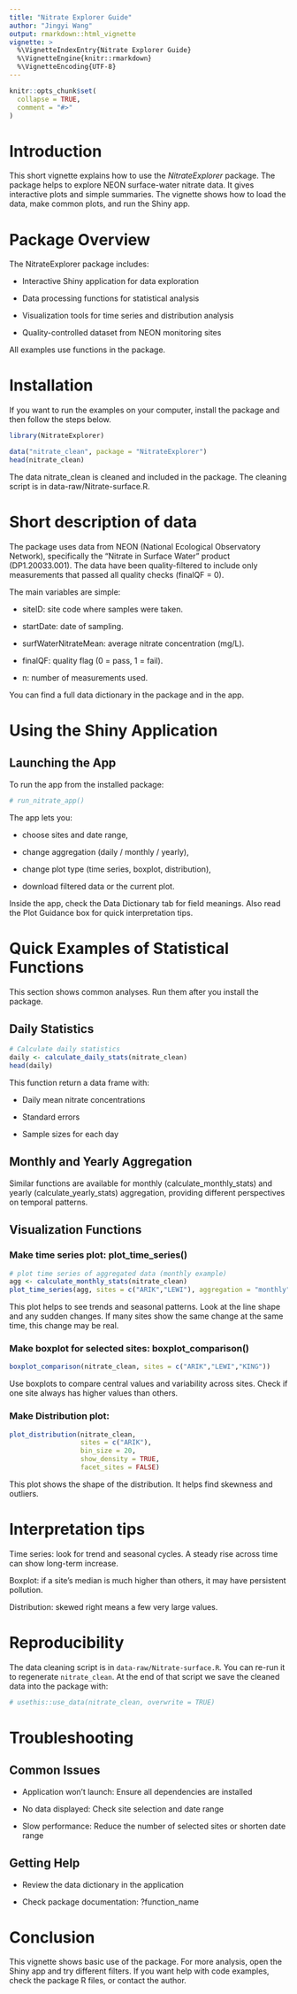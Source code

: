 ```yaml
---
title: "Nitrate Explorer Guide"
author: "Jingyi Wang"
output: rmarkdown::html_vignette
vignette: >
  %\VignetteIndexEntry{Nitrate Explorer Guide}
  %\VignetteEngine{knitr::rmarkdown}
  %\VignetteEncoding{UTF-8}
---
```


```r
knitr::opts_chunk$set(
  collapse = TRUE,
  comment = "#>"
)
```


# Introduction

This short vignette explains how to use the *NitrateExplorer* package.
The package helps to explore NEON surface-water nitrate data.
It gives interactive plots and simple summaries.
The vignette shows how to load the data, make common plots,
and run the Shiny app.

# Package Overview

The NitrateExplorer package includes:

- Interactive Shiny application for data exploration

- Data processing functions for statistical analysis

- Visualization tools for time series and distribution analysis

- Quality-controlled dataset from NEON monitoring sites


All examples use functions in the package.


# Installation

If you want to run the examples on your computer, install the package and then follow the steps below.

```r
library(NitrateExplorer)

data("nitrate_clean", package = "NitrateExplorer")
head(nitrate_clean)
```

The data nitrate_clean is cleaned and included in the package.
The cleaning script is in data-raw/Nitrate-surface.R.


# Short description of data

The package uses data from NEON (National Ecological Observatory Network), specifically the "Nitrate in Surface Water" product (DP1.20033.001). The data have been quality-filtered to include only measurements that passed all quality checks (finalQF = 0).


The main variables are simple:

- siteID: site code where samples were taken.

- startDate: date of sampling.

- surfWaterNitrateMean: average nitrate concentration (mg/L).

- finalQF: quality flag (0 = pass, 1 = fail).

- n: number of measurements used.

You can find a full data dictionary in the package and in the app.


# Using the Shiny Application
## Launching the App

To run the app from the installed package:

```r
# run_nitrate_app()
```

The app lets you:

- choose sites and date range,

- change aggregation (daily / monthly / yearly),

- change plot type (time series, boxplot, distribution),

- download filtered data or the current plot.

Inside the app, check the Data Dictionary tab for field meanings.
Also read the Plot Guidance box for quick interpretation tips.




# Quick Examples of Statistical Functions

This section shows common analyses. Run them after you install the package.

## Daily Statistics


```r
# Calculate daily statistics
daily <- calculate_daily_stats(nitrate_clean)
head(daily)
```

This function return a data frame with:

- Daily mean nitrate concentrations

- Standard errors

- Sample sizes for each day


## Monthly and Yearly Aggregation

Similar functions are available for monthly (calculate_monthly_stats) and yearly (calculate_yearly_stats) aggregation, providing different perspectives on temporal patterns.



## Visualization Functions

### Make time series plot: plot_time_series()


```r
# plot time series of aggregated data (monthly example)
agg <- calculate_monthly_stats(nitrate_clean)
plot_time_series(agg, sites = c("ARIK","LEWI"), aggregation = "monthly")
```

This plot helps to see trends and seasonal patterns.
Look at the line shape and any sudden changes.
If many sites show the same change at the same time,
this change may be real.



### Make boxplot for selected sites: boxplot_comparison()

```r
boxplot_comparison(nitrate_clean, sites = c("ARIK","LEWI","KING"))
```

Use boxplots to compare central values and variability across sites.
Check if one site always has higher values than others.


### Make Distribution plot:

```r
plot_distribution(nitrate_clean,
                  sites = c("ARIK"),
                  bin_size = 20,
                  show_density = TRUE,
                  facet_sites = FALSE)
```

This plot shows the shape of the distribution.
It helps find skewness and outliers.



# Interpretation tips

Time series: look for trend and seasonal cycles. A steady rise across time can show long-term increase.

Boxplot: if a site's median is much higher than others, it may have persistent pollution.

Distribution: skewed right means a few very large values.

# Reproducibility

The data cleaning script is in `data-raw/Nitrate-surface.R`.
You can re-run it to regenerate `nitrate_clean`.
At the end of that script we save the cleaned data into the package with:

```r
# usethis::use_data(nitrate_clean, overwrite = TRUE)
```

# Troubleshooting

## Common Issues

- Application won't launch: Ensure all dependencies are installed

- No data displayed: Check site selection and date range

- Slow performance: Reduce the number of selected sites or shorten date range

## Getting Help

- Review the data dictionary in the application

- Check package documentation: ?function_name




# Conclusion

This vignette shows basic use of the package.
For more analysis, open the Shiny app and try different filters.
If you want help with code examples, check the package R files,
or contact the author.
